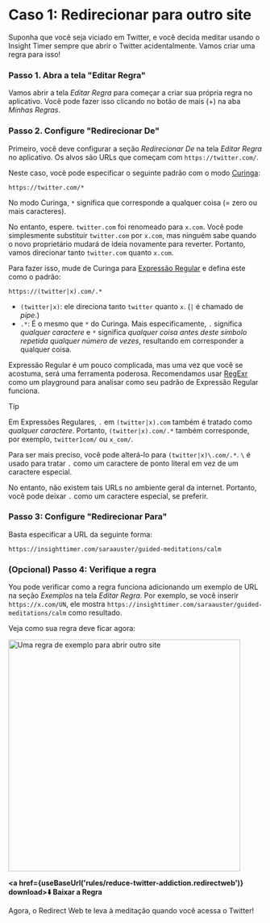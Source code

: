 
# Caso 1: Redirecionar para outro site

Suponha que você seja viciado em Twitter, e você decida meditar usando o Insight Timer sempre que abrir o Twitter acidentalmente. Vamos criar uma regra para isso!

### Passo 1. Abra a tela "Editar Regra"

Vamos abrir a tela *Editar Regra* para começar a criar sua própria regra no aplicativo. Você pode fazer isso clicando no botão de mais (+) na aba *Minhas Regras*.

### Passo 2. Configure "Redirecionar De"

Primeiro, você deve configurar a seção *Redirecionar De* na tela *Editar Regra* no aplicativo. Os alvos são URLs que começam com `https://twitter.com/`.

Neste caso, você pode especificar o seguinte padrão com o modo [Curinga](rule-settings#url-pattern-wildcard):

```
https://twitter.com/*
```

No modo Curinga, `*` significa que corresponde a qualquer coisa (= zero ou mais caracteres).

No entanto, espere. `twitter.com` foi renomeado para `x.com`. Você pode simplesmente substituir `twitter.com` por `x.com`, mas ninguém sabe quando o novo proprietário mudará de ideia novamente para reverter. Portanto, vamos direcionar tanto `twitter.com` quanto `x.com`.

Para fazer isso, mude de Curinga para [Expressão Regular](rule-settings#url-pattern-regular-expression) e defina este como o padrão:

```
https://(twitter|x).com/.*
```

* `(twitter|x)`: ele direciona tanto `twitter` quanto `x`. (`|` é chamado de *pipe*.)
* `.*`: É o mesmo que `*` do Curinga. Mais especificamente, `.` significa *qualquer caractere* e `*` significa *qualquer coisa antes deste símbolo repetida qualquer número de vezes*, resultando em corresponder a qualquer coisa.

Expressão Regular é um pouco complicada, mas uma vez que você se acostuma, será uma ferramenta poderosa. Recomendamos usar [RegExr](https://regexr.com) como um playground para analisar como seu padrão de Expressão Regular funciona.

> [!TIP]
> Em Expressões Regulares, `.` em `(twitter|x).com` também é tratado como *qualquer caractere*. Portanto, `(twitter|x).com/.*` também corresponde, por exemplo, `twitter1com/` ou `x_com/`.
> 
> Para ser mais preciso, você pode alterá-lo para `(twitter|x)\.com/.*`. `\` é usado para tratar `.` como um caractere de ponto literal em vez de um caractere especial.
> 
> No entanto, não existem tais URLs no ambiente geral da internet. Portanto, você pode deixar `.` como um caractere especial, se preferir.

### Passo 3: Configure "Redirecionar Para"

Basta especificar a URL da seguinte forma:

```
https://insighttimer.com/saraauster/guided-meditations/calm
```

### (Opcional) Passo 4: Verifique a regra

You pode verificar como a regra funciona adicionando um exemplo de URL na seção *Exemplos* na tela *Editar Regra*. Por exemplo, se você inserir `https://x.com/UN`, ele mostra `https://insighttimer.com/saraauster/guided-meditations/calm` como resultado.

Veja como sua regra deve ficar agora:

<Image src={RuleCreationOpenAnotherWebsiteRulePreview} alt="Uma regra de exemplo para abrir outro site" height="460" hasRoundedCorners hasShadow />

**<a href={useBaseUrl('rules/reduce-twitter-addiction.redirectweb')} download>⬇️ Baixar a Regra</a>**

Agora, o Redirect Web te leva à meditação quando você acessa o Twitter!
